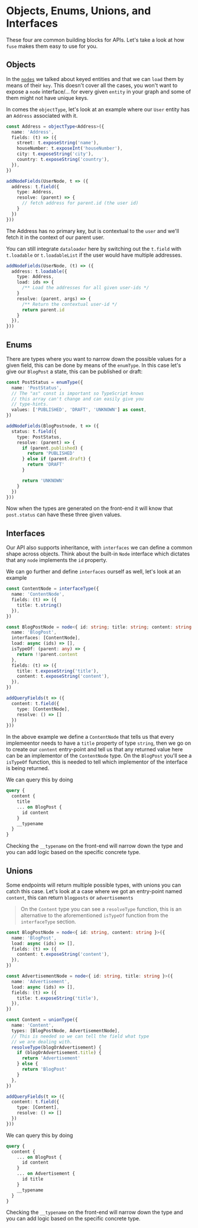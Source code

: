 # Objects, Enums, Unions, and Interfaces

These four are common building blocks for APIs. Let's take a look at how `fuse` makes them easy to use for you.

## Objects

In the [`nodes`](./nodes.mdx) we talked about keyed entities and that we can `load` them
by means of their `key`. This doesn't cover all the cases, you won't want to expose a `node`
interface/... for every given `entity` in your graph and some of them might not have unique
keys.

In comes the `objectType`, let's look at an example where our `User` entity has an
`Address` associated with it.

```ts
const Address = objectType<Address>({
  name: 'Address',
  fields: (t) => ({
    street: t.exposeString('name'),
    houseNumber: t.exposeInt('houseNumber'),
    city: t.exposeString('city'),
    country: t.exposeString('country'),
  }),
})

addNodeFields(UserNode, t => ({
  address: t.field({
    type: Address,
    resolve: (parent) => {
      // fetch address for parent.id (the user id)
    }
  })
}))
```

The Address has no primary key, but is contextual to the `user` and
we'll fetch it in the context of our parent user.

You can still integrate `dataloader` here by switching out the
`t.field` with `t.loadable` or `t.loadableList` if the user would
have multiple addresses.

```ts
addNodeFields(UserNode, (t) => ({
  address: t.loadable({
    type: Address,
    load: ids => {
      /** Load the addresses for all given user-ids */
    }
    resolve: (parent, args) => {
      /** Return the contextual user-id */
      return parent.id
    }
  }),
}))
```

## Enums

There are types where you want to narrow down the possible values for a
given field, this can be done by means of the `enumType`. In this case
let's give our `BlogPost` a state, this can be published or draft:

```ts
const PostStatus = enumType({
  name: 'PostStatus',
  // The "as" const is important so TypeScript knows
  // this array can't change and can easily give you
  // type-hints.
  values: ['PUBLISHED', 'DRAFT', 'UNKNOWN'] as const,
})

addNodeFields(BlogPostnode, t => ({
  status: t.field({
    type: PostStatus,
    resolve: (parent) => {
      if (parent.published) {
        return 'PUBLISHED'
      } else if (parent.draft) {
        return 'DRAFT'
      }

      return 'UNKNOWN'
    }
  })
}))
```

Now when the types are generated on the front-end it will know
that `post.status` can have these three given values.

## Interfaces

Our API also supports inheritance, with `interfaces` we can define
a common shape across objects. Think about the built-in `Node` interface
which dictates that any `node` implements the `id` property.

We can go further and define `interfaces` ourself as well, let's look
at an example

```ts
const ContentNode = interfaceType({
  name: 'ContentNode',
  fields: (t) => ({
    title: t.string()
  }),
})

const BlogPostNode = node<{ id: string; title: string; content: string }>({
  name: 'BlogPost',
  interfaces: [ContentNode],
  load: async (ids) => [],
  isTypeOf: (parent: any) => {
    return !!parent.content
  },
  fields: (t) => ({
    title: t.exposeString('title'),
    content: t.exposeString('content'),
  }),
})

addQueryFields(t => ({
  content: t.field({
    type: [ContentNode],
    resolve: () => []
  })
}))
```

In the above example we define a `ContentNode` that tells us that every implemeentor
needs to have a `title` property of type `string`, then we go on to create our `content`
entry-point and tell us that any returned value here can be an implementor of the
`ContentNode` type. On the `BlogPost` you'll see a `isTypeOf` function, this is needed
to tell which implementor of the interface is being returned.

We can query this by doing

```graphql
query {
  content {
    title
    ... on BlogPost {
      id content
    }
    __typename
  }
}
```

Checking the `__typename` on the front-end will narrow down the type and you can
add logic based on the specific concrete type.

## Unions

Some endpoints will return multiple possible types, with unions you can
catch this case. Let's look at a case where we got an entry-point named
`content`, this can return `blogposts` or `advertisements`

> On the `Content` type you can see a `resolveType` function, this is an
> alternative to the aforementioned `isTypeOf` function from the
> `interfaceType` section.

```ts
const BlogPostNode = node<{ id: string, content: string }>({
  name: 'BlogPost',
  load: async (ids) => [],
  fields: (t) => ({
    content: t.exposeString('content'),
  }),
})

const AdvertisementNode = node<{ id: string, title: string }>({
  name: 'Advertisement',
  load: async (ids) => [],
  fields: (t) => ({
    title: t.exposeString('title'),
  }),
})

const Content = unionType({
  name: 'Content',
  types: [BlogPostNode, AdvertisementNode],
  // This is needed so we can tell the field what type
  // we are dealing with.
  resolveType(blogOrAdvertisement) {
    if (blogOrAdvertisement.title) {
      return 'Advertisement'
    } else {
      return 'BlogPost'
    }
  },
})

addQueryFields(t => ({
  content: t.field({
    type: [Content],
    resolve: () => []
  })
}))
```

We can query this by doing

```graphql
query {
  content {
    ... on BlogPost {
      id content
    }
    ... on Advertisement {
      id title
    }
    __typename
  }
}
```

Checking the `__typename` on the front-end will narrow down the type and you can
add logic based on the specific concrete type.
